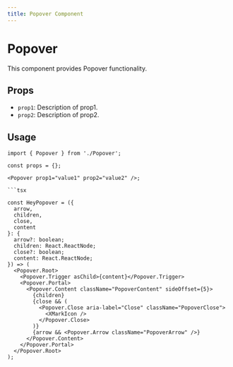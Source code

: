 ```yaml
---
title: Popover Component
---
```


# Popover

This component provides Popover functionality.

## Props

- `prop1`: Description of prop1.
- `prop2`: Description of prop2.

## Usage

```tsx
import { Popover } from './Popover';

const props = {};

<Popover prop1="value1" prop2="value2" />;

```tsx

const HeyPopover = ({
  arrow,
  children,
  close,
  content
}: {
  arrow?: boolean;
  children: React.ReactNode;
  close?: boolean;
  content: React.ReactNode;
}) => (
  <Popover.Root>
    <Popover.Trigger asChild>{content}</Popover.Trigger>
    <Popover.Portal>
      <Popover.Content className="PopoverContent" sideOffset={5}>
        {children}
        {close && (
          <Popover.Close aria-label="Close" className="PopoverClose">
            <XMarkIcon />
          </Popover.Close>
        )}
        {arrow && <Popover.Arrow className="PopoverArrow" />}
      </Popover.Content>
    </Popover.Portal>
  </Popover.Root>
);


```